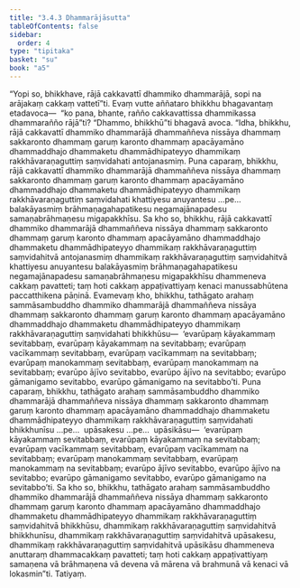 ```yaml
---
title: "3.4.3 Dhammarājāsutta"
tableOfContents: false
sidebar:
  order: 4
type: "tipitaka"
basket: "su"
book: "a5"
---
```



<DynamicBreadcrumb />

<Division number="133" book="a5" bookNo="16" page="132">

<Paragraph number="743" book="a5">
“Yopi so, bhikkhave, rājā cakkavattī dhammiko dhammarājā, sopi na arājakaṃ cakkaṃ vattetī”ti. Evaṃ vutte aññataro bhikkhu bhagavantaṃ etadavoca—  “ko pana, bhante, rañño cakkavattissa dhammikassa dhammarañño rājā”ti? “Dhammo, bhikkhū”ti bhagavā avoca.
</Paragraph>

<Paragraph number="744" book="a5">
“Idha, bhikkhu, rājā cakkavattī dhammiko dhammarājā dhammaññeva nissāya dhammaṃ sakkaronto dhammaṃ garuṃ karonto dhammaṃ apacāyamāno dhammaddhajo dhammaketu dhammādhipateyyo dhammikaṃ rakkhāvaraṇaguttiṃ saṃvidahati antojanasmiṃ.
</Paragraph>

<Paragraph number="745" book="a5">
Puna caparaṃ, bhikkhu, rājā cakkavattī dhammiko dhammarājā dhammaññeva nissāya dhammaṃ sakkaronto dhammaṃ garuṃ karonto dhammaṃ apacāyamāno dhammaddhajo dhammaketu dhammādhipateyyo dhammikaṃ rakkhāvaraṇaguttiṃ saṃvidahati khattiyesu anuyantesu …pe…  balakāyasmiṃ brāhmaṇagahapatikesu negamajānapadesu samaṇabrāhmaṇesu migapakkhīsu. Sa kho so, bhikkhu, rājā cakkavattī dhammiko dhammarājā dhammaññeva nissāya dhammaṃ sakkaronto dhammaṃ garuṃ karonto dhammaṃ apacāyamāno dhammaddhajo dhammaketu dhammādhipateyyo dhammikaṃ rakkhāvaraṇaguttiṃ saṃvidahitvā antojanasmiṃ dhammikaṃ rakkhāvaraṇaguttiṃ saṃvidahitvā khattiyesu anuyantesu balakāyasmiṃ brāhmaṇagahapatikesu negamajānapadesu samaṇabrāhmaṇesu migapakkhīsu dhammeneva cakkaṃ pavatteti; taṃ hoti cakkaṃ appaṭivattiyaṃ kenaci manussabhūtena paccatthikena pāṇinā.
</Paragraph>

<Paragraph number="746" book="a5">
Evamevaṃ kho, bhikkhu, tathāgato arahaṃ sammāsambuddho dhammiko dhammarājā dhammaññeva nissāya dhammaṃ sakkaronto dhammaṃ garuṃ karonto dhammaṃ apacāyamāno dhammaddhajo dhammaketu dhammādhipateyyo dhammikaṃ rakkhāvaraṇaguttiṃ saṃvidahati bhikkhūsu—  ‘evarūpaṃ kāyakammaṃ sevitabbaṃ, evarūpaṃ kāyakammaṃ na sevitabbaṃ; evarūpaṃ vacīkammaṃ sevitabbaṃ, evarūpaṃ vacīkammaṃ na sevitabbaṃ; evarūpaṃ manokammaṃ sevitabbaṃ, evarūpaṃ manokammaṃ na sevitabbaṃ; evarūpo ājīvo sevitabbo, evarūpo ājīvo na sevitabbo; evarūpo gāmanigamo sevitabbo, evarūpo gāmanigamo na sevitabbo’ti.
</Paragraph>

<Paragraph number="747" book="a5">
Puna caparaṃ, bhikkhu, tathāgato arahaṃ sammāsambuddho dhammiko dhammarājā dhammaññeva nissāya dhammaṃ sakkaronto dhammaṃ garuṃ karonto dhammaṃ apacāyamāno dhammaddhajo dhammaketu dhammādhipateyyo dhammikaṃ rakkhāvaraṇaguttiṃ saṃvidahati bhikkhunīsu …pe…  upāsakesu …pe…  upāsikāsu—  ‘evarūpaṃ kāyakammaṃ sevitabbaṃ, evarūpaṃ kāyakammaṃ na sevitabbaṃ; evarūpaṃ vacīkammaṃ sevitabbaṃ, evarūpaṃ vacīkammaṃ na sevitabbaṃ; evarūpaṃ manokammaṃ sevitabbaṃ, evarūpaṃ manokammaṃ na sevitabbaṃ; evarūpo ājīvo sevitabbo, evarūpo ājīvo na sevitabbo; evarūpo gāmanigamo sevitabbo, evarūpo gāmanigamo na sevitabbo’ti.
</Paragraph>

<Paragraph number="748" book="a5">
Sa kho so, bhikkhu, tathāgato arahaṃ sammāsambuddho dhammiko dhammarājā dhammaññeva nissāya dhammaṃ sakkaronto dhammaṃ garuṃ karonto dhammaṃ apacāyamāno dhammaddhajo dhammaketu dhammādhipateyyo dhammikaṃ rakkhāvaraṇaguttiṃ saṃvidahitvā bhikkhūsu, dhammikaṃ rakkhāvaraṇaguttiṃ saṃvidahitvā bhikkhunīsu, dhammikaṃ rakkhāvaraṇaguttiṃ saṃvidahitvā upāsakesu, dhammikaṃ rakkhāvaraṇaguttiṃ saṃvidahitvā upāsikāsu dhammeneva anuttaraṃ dhammacakkaṃ pavatteti; taṃ hoti cakkaṃ appaṭivattiyaṃ samaṇena vā brāhmaṇena vā devena vā mārena vā brahmunā vā kenaci vā lokasmin”ti.

</Paragraph>
</Division>

<Paragraph number="749" type="center" book="a5">
Tatiyaṃ.
</Paragraph>